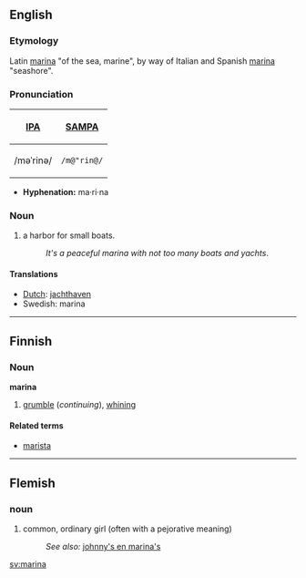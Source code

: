 ==English==
===Etymology===
Latin [[marinus|marina]] "of the sea, marine", by way of Italian and Spanish [[marina]] "seashore".

===Pronunciation===
{| border=1 cellpadding=5
! [[w:International Phonetic Alphabet|IPA]] !! [[w:SAMPA|SAMPA]]
|-
| /məˈrinə/ || <tt>/m@"rin@/</tt>
|}

*'''Hyphenation:''' ma·ri·na

===Noun===
#a harbor for small boats.
#:''It's a peaceful marina with not too many boats and yachts''.

====Translations====
*[[Dutch]]: [[jachthaven]]
*Swedish: marina

----
==Finnish==

===Noun===
'''marina'''

# [[grumble]] (''continuing''), [[whining]]

====Related terms====
*[[marista]]

----
==Flemish==
===noun===
#common, ordinary girl (often with a pejorative meaning)
#:''See also:'' [[johnny's en marina's]]

[[sv:marina]]